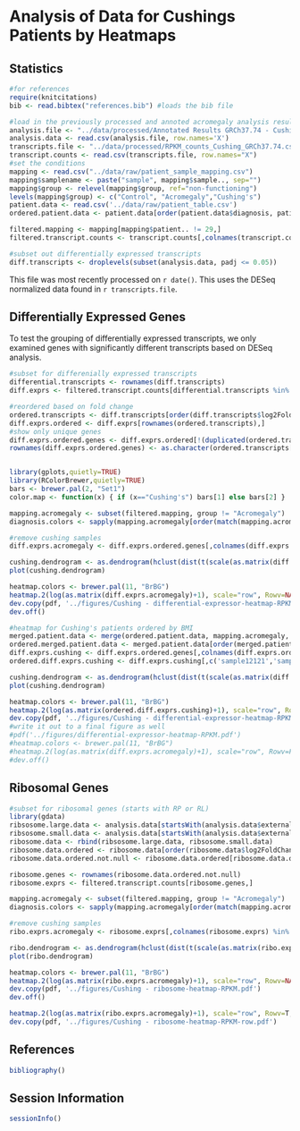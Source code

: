 Analysis of Data for Cushings Patients by Heatmaps
=============================================================

Statistics
----------

```r
#for references
require(knitcitations)
bib <- read.bibtex("references.bib") #loads the bib file

#load in the previously processed and annoted acromegaly analysis results
analysis.file <- "../data/processed/Annotated Results GRCh37.74 - Cushing.csv"
analysis.data <- read.csv(analysis.file, row.names='X')
transcripts.file <- "../data/processed/RPKM_counts_Cushing_GRCh37.74.csv" #This is not the VSD/RLD transformed data, which might be better
transcript.counts <- read.csv(transcripts.file, row.names="X")
#set the conditions
mapping <- read.csv("../data/raw/patient_sample_mapping.csv")
mapping$samplename <- paste("sample", mapping$sample.., sep="")
mapping$group <- relevel(mapping$group, ref="non-functioning")
levels(mapping$group) <- c("Control", "Acromegaly","Cushing's")
patient.data <- read.csv('../data/raw/patient_table.csv')
ordered.patient.data <- patient.data[order(patient.data$diagnosis, patient.data$BMI),]

filtered.mapping <- mapping[mapping$patient.. != 29,]
filtered.transcript.counts <- transcript.counts[,colnames(transcript.counts) != mapping[mapping$patient.. == 29,]$samplename]

#subset out differentially expressed transcripts
diff.transcripts <- droplevels(subset(analysis.data, padj <= 0.05))
```
This file was most recently processed on ```r date()```.  This uses the DESeq normalized data found in `r transcripts.file`.


Differentially Expressed Genes
----------------------------------

To test the grouping of differentially expressed transcripts, we only examined genes with significantly different transcripts based on DESeq analysis.

```r

#subset for differenially expressed transcripts
differential.transcripts <- rownames(diff.transcripts)
diff.exprs <- filtered.transcript.counts[differential.transcripts %in% rownames(filtered.transcript.counts),]

#reordered based on fold change
ordered.transcripts <- diff.transcripts[order(diff.transcripts$log2FoldChange),]
diff.exprs.ordered <- diff.exprs[rownames(ordered.transcripts),]
#show only unique genes
diff.exprs.ordered.genes <- diff.exprs.ordered[!(duplicated(ordered.transcripts$external_gene_id, incomparables=F)),]
rownames(diff.exprs.ordered.genes) <- as.character(ordered.transcripts[!(duplicated(ordered.transcripts$external_gene_id, incomparables=F)),]$external_gene_id)


library(gplots,quietly=TRUE)
library(RColorBrewer,quietly=TRUE)
bars <- brewer.pal(2, "Set1")
color.map <- function(x) { if (x=="Cushing's") bars[1] else bars[2] }

mapping.acromegaly <- subset(filtered.mapping, group != "Acromegaly")
diagnosis.colors <- sapply(mapping.acromegaly[order(match(mapping.acromegaly$samplename,colnames(diff.exprs))),]$group, FUN=color.map)[1:16]

#remove cushing samples
diff.exprs.acromegaly <- diff.exprs.ordered.genes[,colnames(diff.exprs.ordered.genes) %in% mapping.acromegaly$samplename]

cushing.dendrogram <- as.dendrogram(hclust(dist(t(scale(as.matrix(diff.exprs.acromegaly))))))
plot(cushing.dendrogram)

heatmap.colors <- brewer.pal(11, "BrBG")
heatmap.2(log(as.matrix(diff.exprs.acromegaly)+1), scale="row", Rowv=NA, Colv=NA, ColSideColors=diagnosis.colors, col=heatmap.colors, density.info="none", trace="none", margins=c(6,6))
dev.copy(pdf, '../figures/Cushing - differential-expressor-heatmap-RPKM.pdf')
dev.off()

#heatmap for Cushing's patients ordered by BMI
merged.patient.data <- merge(ordered.patient.data, mapping.acromegaly, by.x='id',by.y='patient..',all.x=F)
ordered.merged.patient.data <- merged.patient.data[order(merged.patient.data$group, merged.patient.data$BMI),]
diff.exprs.cushing <- diff.exprs.ordered.genes[,colnames(diff.exprs.ordered.genes) %in% mapping.acromegaly$samplename]
ordered.diff.exprs.cushing <- diff.exprs.cushing[,c('sample12121','sample12101','sample12112','sample12119','sample12105','sample12110','sample12120','sample12104','sample12115','sample12127','sample12109','sample12117','sample12106','sample12114','sample12125','sample12118')]

cushing.dendrogram <- as.dendrogram(hclust(dist(t(scale(as.matrix(diff.exprs.cushing))))))
plot(cushing.dendrogram)

heatmap.colors <- brewer.pal(11, "BrBG")
heatmap.2(log(as.matrix(ordered.diff.exprs.cushing)+1), scale="row", Rowv=NA, Colv=NA, ColSideColors=diagnosis.colors, col=heatmap.colors, density.info="none", trace="none", margins=c(6,6))
dev.copy(pdf, '../figures/Cushing - differential-expressor-heatmap-RPKM.pdf')
#write it out to a final figure as well
#pdf('../figures/differential-expressor-heatmap-RPKM.pdf')
#heatmap.colors <- brewer.pal(11, "BrBG")
#heatmap.2(log(as.matrix(diff.exprs.acromegaly)+1), scale="row", Rowv=F, ColSideColors=diagnosis.colors, col=heatmap.colors, #density.info="none", trace="none", labCol=F, margins=c(6,6))
#dev.off()
```

Ribosomal Genes
---------------

```r

#subset for ribosomal genes (starts with RP or RL)
library(gdata)
ribsosome.large.data <- analysis.data[startsWith(analysis.data$external_gene_id, "RPL"),]
ribsosome.small.data <- analysis.data[startsWith(analysis.data$external_gene_id, "RPS"),]
ribosome.data <- rbind(ribsosome.large.data, ribsosome.small.data)
ribosome.data.ordered <- ribosome.data[order(ribosome.data$log2FoldChange),]
ribosome.data.ordered.not.null <- ribosome.data.ordered[ribosome.data.ordered$baseMean>10,]

ribosome.genes <- rownames(ribosome.data.ordered.not.null)
ribosome.exprs <- filtered.transcript.counts[ribosome.genes,]

mapping.acromegaly <- subset(filtered.mapping, group != "Acromegaly")
diagnosis.colors <- sapply(mapping.acromegaly[order(match(mapping.acromegaly$samplename,colnames(diff.exprs))),]$group, FUN=color.map)[1:16]

#remove cushing samples
ribo.exprs.acromegaly <- ribosome.exprs[,colnames(ribosome.exprs) %in% mapping.acromegaly$samplename]

ribo.dendrogram <- as.dendrogram(hclust(dist(t(scale(as.matrix(ribo.exprs.acromegaly))))))
plot(ribo.dendrogram)

heatmap.colors <- brewer.pal(11, "BrBG")
heatmap.2(log(as.matrix(ribo.exprs.acromegaly)+1), scale="row", Rowv=NA, Colv=NA, ColSideColors=diagnosis.colors, col=heatmap.colors, density.info="none", trace="none", margins=c(6,5))
dev.copy(pdf, '../figures/Cushing - ribosome-heatmap-RPKM.pdf')
dev.off()

heatmap.2(log(as.matrix(ribo.exprs.acromegaly)+1), scale="row", Rowv=T, Colv=NA, ColSideColors=diagnosis.colors, col=heatmap.colors, density.info="none", trace="none", margins=c(6,5))
dev.copy(pdf, '../figures/Cushing - ribosome-heatmap-RPKM-row.pdf')
```

References
-----------
```r
bibliography()
```

Session Information
-------------------
```r
sessionInfo()
```
